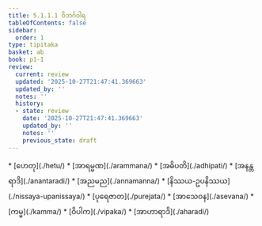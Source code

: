 ```yaml
---
title: 5.1.1.1 ဝိဘင်္ဂဝါရ
tableOfContents: false
sidebar:
  order: 1
type: tipitaka
basket: ab
book: p1-1
review:
  current: review
  updated: '2025-10-27T21:47:41.369663'
  updated_by: ''
  notes: ''
  history:
  - state: review
    date: '2025-10-27T21:47:41.369663'
    updated_by: ''
    notes: ''
    previous_state: draft
---
```



<ReviewStatus review={frontmatter.review} showDetails={true} />

<HypothesisAnnotation frontmatter={frontmatter} />

<DynamicBreadcrumb />



<TableOfContents book="p1-1" section="5.1.1.1">
* [ဟေတု](./hetu/)
* [အာရမ္မဏ](./arammana/)
* [အဓိပတိ](./adhipati/)
* [အနန္တရာဒိ](./anantaradi/)
* [အညမည](./annamanna/)
* [နိဿယ-ဥပနိဿယ](./nissaya-upanissaya/)
* [ပုရေဇာတ](./purejata/)
* [အာသေဝန](./asevana/)
* [ကမ္မ](./kamma/)
* [ဝိပါက](./vipaka/)
* [အာဟာရာဒိ](./aharadi/)
</TableOfContents>
